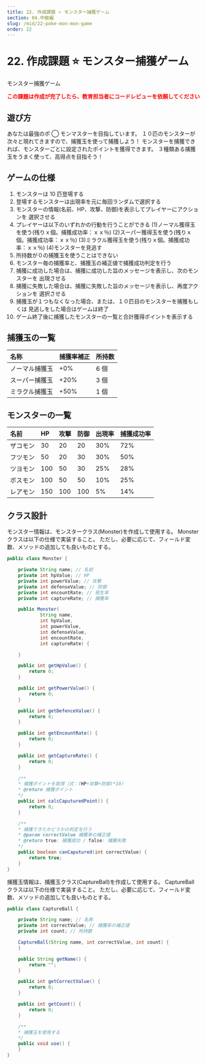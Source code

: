 ```yaml
---
title: 22. 作成課題 ⭐ モンスター捕獲ゲーム
section: 04.中級編
slug: /mid/22-poke-mon-mon-game
order: 22
---
```


# 22. 作成課題 ⭐ モンスター捕獲ゲーム

<p class="game-content">モンスター捕獲ゲーム</p>

<strong style="color: #ff0000;">
  この課題は作成が完了したら、教育担当者にコードレビューを依頼してください
</strong>

## 遊び方

あなたは最強のポ ◯ モンマスターを目指しています。
１０匹のモンスターが次々と現れてきますので、捕獲玉を使って捕獲しよう！
モンスターを捕獲できれば、モンスターごとに設定されたポイントを獲得できます。
３種類ある捕獲玉をうまく使って、高得点を目指そう！

## ゲームの仕様

1. モンスターは 10 匹登場する
2. 登場するモンスターは出現率を元に毎回ランダムで選択する
3. モンスターの情報(名前、HP、攻撃、防御)を表示してプレイヤーにアクションを
   選択させる
4. プレイヤーは以下のいずれかの行動を行うことができる
   (1)ノーマル獲得玉を使う(残りｘ個。捕獲成功率：ｘｘ％)
   (2)スーパー獲得玉を使う(残りｘ個。捕獲成功率：ｘｘ％)
   (3)ミラクル獲得玉を使う(残りｘ個。捕獲成功率：ｘｘ％)
   (4)モンスターを見逃す
5. 所持数が０の捕獲玉を使うことはできない
6. モンスター毎の捕獲率と、捕獲玉の補正値で捕獲成功判定を行う
7. 捕獲に成功した場合は、捕獲に成功した旨のメッセージを表示し、次のモンスターを
   出現させる
8. 捕獲に失敗した場合は、捕獲に失敗した旨のメッセージを表示し、再度アクションを
   選択させる
9. 捕獲玉が１つもなくなった場合、または、１０匹目のモンスターを捕獲もしくは
   見逃しをした場合はゲームは終了
10. ゲーム終了後に捕獲したモンスターの一覧と合計獲得ポイントを表示する

## 捕獲玉の一覧

| 名称           | 捕獲率補正 | 所持数 |
| :------------- | :--------- | :----- |
| ノーマル捕獲玉 | +0%        | 6 個   |
| スーパー捕獲玉 | +20%       | 3 個   |
| ミラクル捕獲玉 | +50%       | 1 個   |

## モンスターの一覧

| 名前     | HP         | 攻撃   | 防御 | 出現率 | 捕獲成功率 |
| :------- | :--------- | :----- | :----- | :----- | :----- |
| ザコモン | 30         | 20     | 20 | 30% | 72% |
| フツモン | 50         | 20     | 30 | 30% | 50% |
| ツヨモン | 100        | 50     | 30 | 25% | 28% |
| ボスモン | 100        | 50     | 50 | 10% | 25% |
| レアモン | 150        | 100    | 100 | 5% | 14% |

## クラス設計

モンスター情報は、モンスタークラス(Monster)を作成して使用する。
Monster クラスは以下の仕様で実装すること。
ただし、必要に応じて、フィールド変数、メソッドの追加しても良いものとする。

```java
public class Monster {

    private String name; // 名前
    private int hpValue; // HP
    private int powerValue; // 攻撃
    private int defenseValue; // 防御
    private int encountRate; // 発生率
    private int captureRate; // 捕獲率

    public Monster(
            String name,
            int hpValue,
            int powerValue,
            int defenseValue,
            int encountRate,
            int captureRate) {

    }

    public int getHpValue() {
        return 0;
    }

    public int getPowerValue() {
        return 0;
    }

    public int getDefenceValue() {
        return 0;
    }

    public int getEncountRate() {
        return 0;
    }

    public int getCaptureRate() {
        return 0;
    }

    /**
    * 捕獲ポイントを取得（式：(HP+攻撃+防御)*10）
    * @return 捕獲ポイント
    */
    public int calcCaputuredPoint() {
        return 0;
    }

    /**
    * 捕獲できたかどうかの判定を行う
    * @param correctValue 捕獲率の補正値
    * @return true: 捕獲成功 / false: 捕獲失敗
    */
    public boolean canCaputured(int correctValue) {
        return true;
    }
}
```

捕獲玉情報は、捕獲玉クラス(CaptureBall)を作成して使用する。
CaptureBall クラスは以下の仕様で実装すること。
ただし、必要に応じて、フィールド変数、メソッドの追加しても良いものとする。

```java
public class CaptureBall {

    private String name; // 名称
    private int correctValue; // 捕獲率の補正値
    private int count; // 所持数

    CaptureBall(String name, int correctValue, int count) {
    }

    public String getName() {
        return "";
    }

    public int getCorrectValue() {
        return 0;
    }

    public int getCount() {
        return 0;
    }

    /**
    * 捕獲玉を使用する
    */
    public void use() {
    }
}
```
